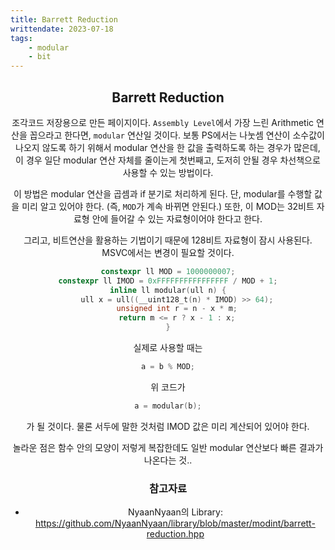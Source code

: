 ```yaml
---
title: Barrett Reduction
writtendate: 2023-07-18
tags:
    - modular
    - bit
---
```


<Header />

## Barrett Reduction

조각코드 저장용으로 만든 페이지이다. `Assembly Level`에서 가장 느린 Arithmetic 연산을 꼽으라고 한다면, `modular` 연산일 것이다. 보통 PS에서는 나눗셈 연산이 소수값이 나오지 않도록 하기 위해서 modular 연산을 한 값을 출력하도록 하는 경우가 많은데, 이 경우 일단 modular 연산 자체를 줄이는게 첫번째고, 도저히 안될 경우 차선책으로 사용할 수 있는 방법이다.

이 방법은 modular 연산을 곱셈과 if 분기로 처리하게 된다. 단, modular를 수행할 값을 미리 알고 있어야 한다. (즉, `MOD`가 계속 바뀌면 안된다.) 또한, 이 MOD는 32비트 자료형 안에 들어갈 수 있는 자료형이어야 한다고 한다.

그리고, 비트연산을 활용하는 기법이기 때문에 128비트 자료형이 잠시 사용된다. MSVC에서는 변경이 필요할 것이다.

```cpp
constexpr ll MOD = 1000000007;
constexpr ll IMOD = 0xFFFFFFFFFFFFFFFF / MOD + 1;
inline ll modular(ull n) {
    ull x = ull((__uint128_t(n) * IMOD) >> 64);
    unsigned int r = n - x * m;
    return m <= r ? x - 1 : x;
}
```

실제로 사용할 때는
```cpp
a = b % MOD;
```
위 코드가
```cpp
a = modular(b);
```
가 될 것이다. 물론 서두에 말한 것처럼 IMOD 값은 미리 계산되어 있어야 한다.

놀라운 점은 함수 안의 모양이 저렇게 복잡한데도 일반 modular 연산보다 빠른 결과가 나온다는 것..

### 참고자료

- NyaanNyaan의 Library: https://github.com/NyaanNyaan/library/blob/master/modint/barrett-reduction.hpp

<TagList />
<Comment />

